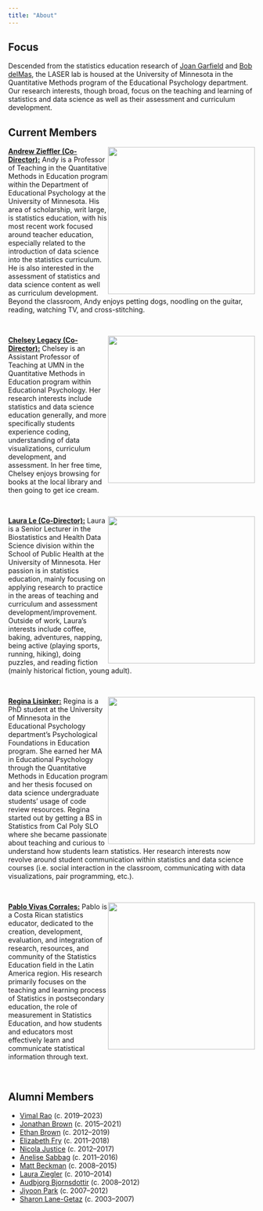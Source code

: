 ```yaml
---
title: "About"
---
```


## Focus

Descended from the statistics education research of [Joan Garfield](https://en.wikipedia.org/wiki/Joan_Garfield) and [Bob delMas](https://edpsych.umn.edu/emeriti/robert-delmas), the LASER lab is housed at the University of Minnesota in the Quantitative Methods program of the Educational Psychology department. Our research interests, though broad, focus on the teaching and learning of statistics and data science as well as their assessment and curriculum development.

## Current Members

![](img/andy-oscar.png){style="float: right;" width="300"} [**Andrew Zieffler (Co-Director):**](https://www.datadreaming.org/) Andy is a Professor of Teaching in the Quantitative Methods in Education program within the Department of Educational Psychology at the University of Minnesota. His area of scholarship, writ large, is statistics education, with his most recent work focused around teacher education, especially related to the introduction of data science into the statistics curriculum. He is also interested in the assessment of statistics and data science content as well as curriculum development. Beyond the classroom, Andy enjoys petting dogs, noodling on the guitar, reading, watching TV, and cross-stitching.

<br />

![](img/chelsey-bert.png){style="float: right;" width="300"}[**Chelsey Legacy (Co-Director):**](https://calegacy.github.io/) Chelsey is an Assistant Professor of Teaching at UMN in the Quantitative Methods in Education program within Educational Psychology. Her research interests include statistics and data science education generally, and more specifically students experience coding, understanding of data visualizations, curriculum development, and assessment. In her free time, Chelsey enjoys browsing for books at the local library and then going to get ice cream.

<br />

![](img/laura-elmo.png){style="float: right;" width="300"}[**Laura Le (Co-Director):**](https://directory.sph.umn.edu/bio/sph-a-z/laura-le) Laura is a Senior Lecturer in the Biostatistics and Health Data Science division within the School of Public Health at the University of Minnesota. Her passion is in statistics education, mainly focusing on applying research to practice in the areas of teaching and curriculum and assessment development/improvement. Outside of work, Laura's interests include coffee, baking, adventures, napping, being active (playing sports, running, hiking), doing puzzles, and reading fiction (mainly historical fiction, young adult).

<br />

![](img/regina-abby.png){style="float: right;" width="300"}[**Regina Lisinker:**](https://rlisinker.com/) Regina is a PhD student at the University of Minnesota in the Educational Psychology department's Psychological Foundations in Education program. She earned her MA in Educational Psychology through the Quantitative Methods in Education program and her thesis focused on data science undergraduate students' usage of code review resources. Regina started out by getting a BS in Statistics from Cal Poly SLO where she became passionate about teaching and curious to understand how students learn statistics. Her research interests now revolve around student communication within statistics and data science courses (i.e. social interaction in the classroom, communicating with data visualizations, pair programming, etc.).

<br />

![](img/pablo-cookie.png){style="float: right;" width="300"}[**Pablo Vivas Corrales:**](https://vivas014.github.io/personal-website/) Pablo is a Costa Rican statistics educator, dedicated to the creation, development, evaluation, and integration of research, resources, and community of the Statistics Education field in the Latin America region. His research primarily focuses on the teaching and learning process of Statistics in postsecondary education, the role of measurement in Statistics Education, and how students and educators most effectively learn and communicate statistical information through text.

<br />

## Alumni Members

-   [Vimal Rao](https://raovnv.github.io/index.html) (c. 2019--2023)
-   [Jonathan Brown](https://survey.umn.edu/about-us/staff-directory/jonathan-brown) (c. 2015--2021)
-   [Ethan Brown](https://www.researchgate.net/profile/Ethan-Brown-23) (c. 2012--2019)
-   [Elizabeth Fry](https://www.linkedin.com/in/ebfry/) (c. 2011--2018)
-   [Nicola Justice](https://sites.google.com/plu.edu/njustice/home) (c. 2012--2017)
-   [Anelise Sabbag](https://statistics.calpoly.edu/anelise-sabbag) (c. 2011--2016)
-   [Matt Beckman](https://mdbeckman.github.io/) (c. 2008--2015)
-   [Laura Ziegler](https://www.stat.iastate.edu/people/laura-ziegler) (c. 2010--2014)
-   [Audbjorg Bjornsdottir](https://www.linkedin.com/in/audbjorg-bjornsdottir-80398814/) (c. 2008--2012)
-   [Jiyoon Park](https://www.linkedin.com/in/jiyoon-park-07119559/) (c. 2007--2012)
-   [Sharon Lane-Getaz](https://www.linkedin.com/in/sharon-lane-getaz-8837869/) (c. 2003--2007)
